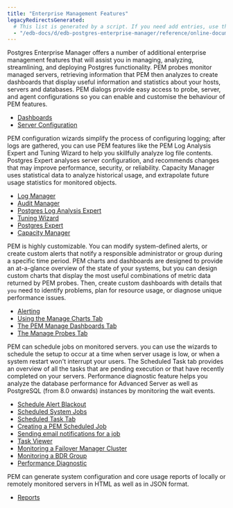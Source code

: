 ```yaml
---
title: "Enterprise Management Features"
legacyRedirectsGenerated:
  # This list is generated by a script. If you need add entries, use the `legacyRedirects` key.
  - "/edb-docs/d/edb-postgres-enterprise-manager/reference/online-documentation/8.0/toc_pem_features.html"
---
```


<div id="toc_pem_features" class="registered_link"></div>

Postgres Enterprise Manager offers a number of additional enterprise management features that will assist you in managing, analyzing, streamlining, and deploying Postgres functionality. PEM probes monitor managed servers, retrieving information that PEM then analyzes to create dashboards that display useful information and statistics about your hosts, servers and databases. PEM dialogs provide easy access to probe, server, and agent configurations so you can enable and customise the behaviour of PEM features.

-   [Dashboards](01_dashboards)
-   [Server Configuration](02_pem_server_config)

PEM configuration wizards simplify the process of configuring logging; after logs are gathered, you can use PEM features like the PEM Log Analysis Expert and Tuning Wizard to help you skillfully analyze log file contents. Postgres Expert analyses server configuration, and recommends changes that may improve performance, security, or reliability. Capacity Manager uses statistical data to analyze historical usage, and extrapolate future usage statistics for monitored objects.

-   [Log Manager](03_log_manager)
-   [Audit Manager](04_audit_manager)
-   [Postgres Log Analysis Expert](05_pem_log_analysis_expert)
-   [Tuning Wizard](06_tuning_wizard)
-   [Postgres Expert](07_pem_postgres_expert)
-   [Capacity Manager](08_capacity_manager)

PEM is highly customizable. You can modify system-defined alerts, or create custom alerts that notify a responsible administrator or group during a specific time period. PEM charts and dashboards are designed to provide an at-a-glance overview of the state of your systems, but you can design custom charts that display the most useful combinations of metric data returned by PEM probes. Then, create custom dashboards with details that `you` need to identify problems, plan for resource usage, or diagnose unique performance issues.

-   [Alerting](09_pem_alerting)
-   [Using the Manage Charts Tab](10_pem_manage_charts)
-   [The PEM Manage Dashboards Tab](11_pem_manage_dashboards)
-   [The Manage Probes Tab](12_pem_manage_probes)

PEM can schedule jobs on monitored servers. you can use the wizards to schedule the setup to occur at a time when server usage is low, or when a system restart won't interrupt your users. The Scheduled Task tab provides an overview of all the tasks that are pending execution or that have recently completed on your servers. Performance diagnostic feature helps you analyze the database performance for Advanced Server as well as PostgreSQL (from 8.0 onwards) instances by monitoring the wait events.

-   [Schedule Alert Blackout](13_pem_alert_blackout)
-   [Scheduled System Jobs](14_pem_scheduled_system_jobs)
-   [Scheduled Task Tab](15_pem_scheduled_task_tab)
-   [Creating a PEM Scheduled Job](16_pem_scheduled_jobs)
-   [Sending email notifications for a job](17_pem_job_notification)
-   [Task Viewer](18_pem_task_view)
-   [Monitoring a Failover Manager Cluster](19_monitoring_a_failover_manager_cluster)
-   [Monitoring a BDR Group](20_monitoring_a_bdr_cluster)
-   [Performance Diagnostic](21_performance_diagnostic)

PEM can generate system configuration and core usage reports of locally or remotely monitored servers in HTML as well as in JSON format.

-   [Reports](22_reports)
